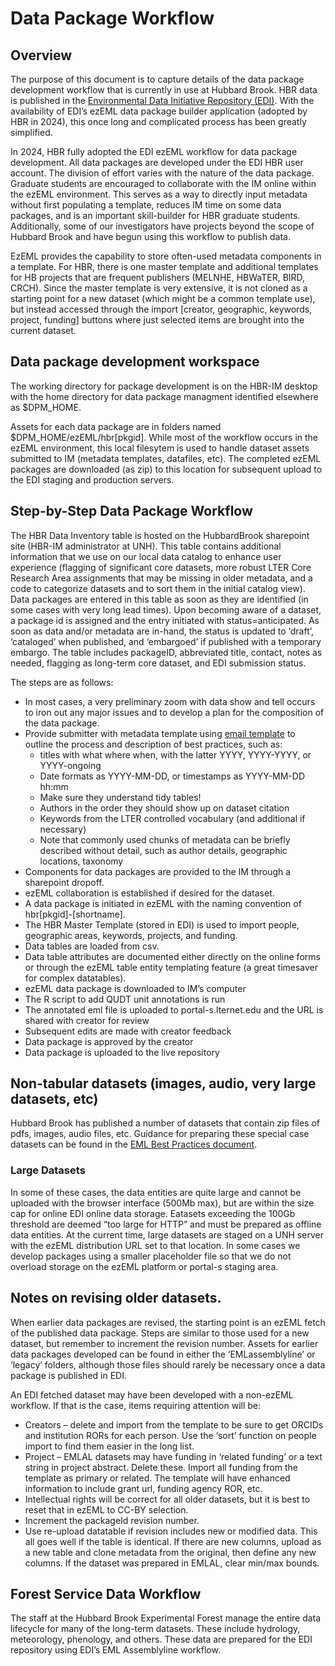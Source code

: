 # Data Package Workflow

## Overview

The purpose of this document is to capture details of the data package development workflow that is currently in use at Hubbard Brook. HBR data is published in the [Environmental Data Initiative Repository (EDI)](https://edirepository.org). With the availability of EDI's ezEML data package builder application (adopted by HBR in 2024), this once long and complicated process has been greatly simplified.

In 2024, HBR fully adopted the EDI ezEML workflow for data package development. All data packages are developed under the EDI HBR user account. The division of effort varies with the nature of the data package. Graduate students are encouraged to collaborate with the IM online within the ezEML environment. This serves as a way to directly input metadata without first populating a template, reduces IM time on some data packages, and is an important skill-builder for HBR graduate students. Additionally, some of our investigators have projects beyond the scope of Hubbard Brook and have begun using this workflow to publish data.

EzEML provides the capability to store often-used metadata components in a template. For HBR, there is one master template and additional templates for HB projects that are frequent publishers (MELNHE, HBWaTER, BIRD, CRCH). Since the master template is very extensive, it is not cloned as a starting point for a new dataset (which might be a common template use), but instead accessed through the import \[creator, geographic, keywords, project, funding\] buttons where just selected items are brought into the current dataset.

## Data package development workspace

The working directory for package development is on the HBR-IM desktop with the home directory for data package managment identified elsewhere as \$DPM_HOME.

Assets for each data package are in folders named \$DPM_HOME/ezEML/hbr\[pkgid\]. While most of the workflow occurs in the ezEML environment, this local filesytem is used to handle dataset assets submitted to IM (metadata templates, datafiles, etc). The completed ezEML packages are downloaded (as zip) to this location for subsequent upload to the EDI staging and production servers.

## Step-by-Step Data Package Workflow

The HBR Data Inventory table is hosted on the HubbardBrook sharepoint site (HBR-IM administrator at UNH). This table contains additional information that we use on our local data catalog to enhance user experience (flagging of significant core datasets, more robust LTER Core Research Area assignments that may be missing in older metadata, and a code to categorize datasets and to sort them in the initial catalog view). Data packages are entered in this table as soon as they are identified (in some cases with very long lead times). Upon becoming aware of a dataset, a package id is assigned and the entry initiated with status=anticipated. As soon as data and/or metadata are in-hand, the status is updated to 'draft', 'cataloged' when published, and 'embargoed' if published with a temporary embargo. The table includes packageID, abbreviated title, contact, notes as needed, flagging as long-term core dataset, and EDI submission status.

The steps are as follows:

-   In most cases, a very preliminary zoom with data show and tell occurs to iron out any major issues and to develop a plan for the composition of the data package.
-   Provide submitter with metadata template using [email template](DBD) to outline the process and description of best practices, such as:
    -   titles with what where when, with the latter YYYY, YYYY-YYYY, or YYYY-ongoing
    -   Date formats as YYYY-MM-DD, or timestamps as YYYY-MM-DD hh:mm
    -   Make sure they understand tidy tables!
    -   Authors in the order they should show up on dataset citation
    -   Keywords from the LTER controlled vocabulary (and additional if necessary)
    -   Note that commonly used chunks of metadata can be briefly described without detail, such as author details, geographic locations, taxonomy
-   Components for data packages are provided to the IM through a sharepoint dropoff.
-   ezEML collaboration is established if desired for the dataset.
-   A data package is initiated in ezEML with the naming convention of hbr\[pkgid\]-\[shortname\].
-   The HBR Master Template (stored in EDI) is used to import people, geographic areas, keywords, projects, and funding.
-   Data tables are loaded from csv.
-   Data table attributes are documented either directly on the online forms or through the ezEML table entity templating feature (a great timesaver for complex datatables).
-   ezEML data package is downloaded to IM's computer
-   The R script to add QUDT unit annotations is run
-   The annotated eml file is uploaded to portal-s.lternet.edu and the URL is shared with creator for review
-   Subsequent edits are made with creator feedback
-   Data package is approved by the creator
-   Data package is uploaded to the live repository

## Non-tabular datasets (images, audio, very large datasets, etc)

Hubbard Brook has published a number of datasets that contain zip files of pdfs, images, audio files, etc. Guidance for preparing these special case datasets can be found in the [EML Best Practices document](https://ediorg.github.io/data-package-best-practices/data-package-design-for-special-cases.html).

### Large Datasets

In some of these cases, the data entities are quite large and cannot be uploaded with the browser interface (500Mb max), but are within the size cap for online EDI online data storage. Eatasets exceeding the 100Gb threshold are deemed "too large for HTTP” and must be prepared as offline data entities. At the current time, large datasets are staged on a UNH server with the ezEML distribution URL set to that location. In some cases we develop packages using a smaller placeholder file so that we do not overload storage on the ezEML platform or portal-s staging area.

## Notes on revising older datasets.

When earlier data packages are revised, the starting point is an ezEML fetch of the published data package. Steps are similar to those used for a new dataset, but remember to increment the revision number. Assets for earlier data packages developed can be found in either the 'EMLassemblyline' or 'legacy' folders, although those files should rarely be necessary once a data package is published in EDI.

An EDI fetched dataset may have been developed with a non-ezEML workflow. If that is the case, items requiring attention will be:

-   Creators – delete and import from the template to be sure to get ORCIDs and institution RORs for each person. Use the 'sort' function on people import to find them easier in the long list.
-   Project – EMLAL datasets may have funding in 'related funding' or a text string in project abstract. Delete these. Import all funding from the template as primary or related. The template will have enhanced information to include grant url, funding agency ROR, etc.
-   Intellectual rights will be correct for all older datasets, but it is best to reset that in ezEML to CC-BY selection.
-   Increment the packageId revision number.
-   Use re-upload datatable if revision includes new or modified data. This all goes well if the table is identical. If there are new columns, upload as a new table and clone metadata from the original, then define any new columns. If the dataset was prepared in EMLAL, clear min/max bounds.

## Forest Service Data Workflow

The staff at the Hubbard Brook Experimental Forest manage the entire data lifecycle for many of the long-term datasets. These include hydrology, meteorology, phenology, and others. These data are prepared for the EDI repository using EDI's EML Assemblyline workflow.
